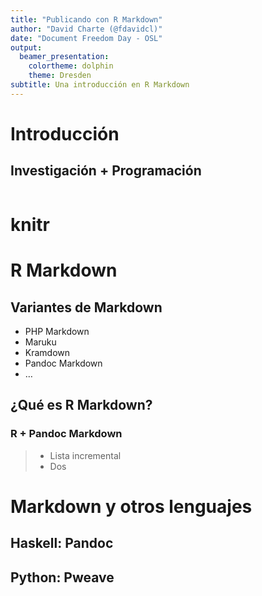 ```yaml
---
title: "Publicando con R Markdown"
author: "David Charte (@fdavidcl)"
date: "Document Freedom Day - OSL"
output:
  beamer_presentation:
    colortheme: dolphin
    theme: Dresden
subtitle: Una introducción en R Markdown
---
```


# Introducción

## Investigación + Programación

```r

```

# knitr

# R Markdown

## Variantes de Markdown

* PHP Markdown
* Maruku
* Kramdown
* Pandoc Markdown
* ...

## ¿Qué es R Markdown?

### R + Pandoc Markdown

> * Lista incremental
> * Dos


# Markdown y otros lenguajes

## Haskell: Pandoc

## Python: Pweave

